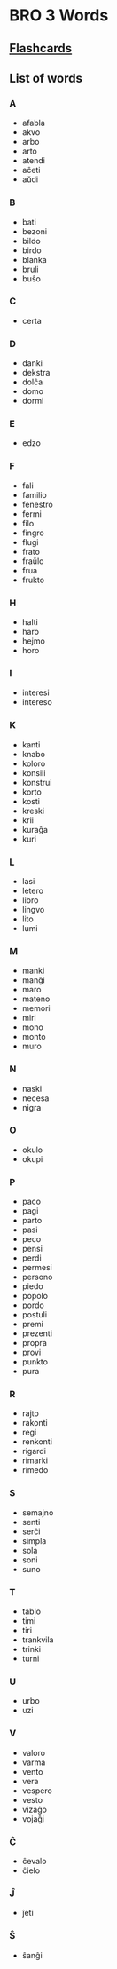 # BRO 3 Words
## [Flashcards](https://scholarsome.com/study-set/73d95acd-f913-4b1a-84de-2fa5b18750e8)

## List of words

### A
- afabla
- akvo
- arbo
- arto
- atendi
- aĉeti
- aŭdi

### B
- bati
- bezoni
- bildo
- birdo
- blanka
- bruli
- buŝo

### C
- certa

### D
- danki
- dekstra
- dolĉa
- domo
- dormi

### E
- edzo

### F
- fali
- familio
- fenestro
- fermi
- filo
- fingro
- flugi
- frato
- fraŭlo
- frua
- frukto

### H
- halti
- haro
- hejmo
- horo

### I
- interesi
- intereso

### K
- kanti
- knabo
- koloro
- konsili
- konstrui
- korto
- kosti
- kreski
- krii
- kuraĝa
- kuri

### L
- lasi
- letero
- libro
- lingvo
- lito
- lumi

### M
- manki
- manĝi
- maro
- mateno
- memori
- miri
- mono
- monto
- muro

### N
- naski
- necesa
- nigra

### O
- okulo
- okupi

### P
- paco
- pagi
- parto
- pasi
- peco
- pensi
- perdi
- permesi
- persono
- piedo
- popolo
- pordo
- postuli
- premi
- prezenti
- propra
- provi
- punkto
- pura

### R
- rajto
- rakonti
- regi
- renkonti
- rigardi
- rimarki
- rimedo

### S
- semajno
- senti
- serĉi
- simpla
- sola
- soni
- suno

### T
- tablo
- timi
- tiri
- trankvila
- trinki
- turni

### U
- urbo
- uzi

### V
- valoro
- varma
- vento
- vera
- vespero
- vesto
- vizaĝo
- vojaĝi

### Ĉ
- ĉevalo
- ĉielo

### Ĵ
- ĵeti

### Ŝ
- ŝanĝi

